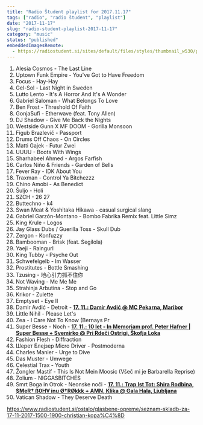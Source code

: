```yaml
---
title: "Radio Študent playlist for 2017.11.17"
tags: ["radio", "radio študent", "playlist"]
date: "2017-11-17"
slug: "radio-student-playlist-2017-11-17"
category: "music"
status: "published"
embeddedImagesRemote:
  - https://radiostudent.si/sites/default/files/styles/thumbnail_w530/public/slike/2017-11-17-seznam-skladb-za-17-11-2017-1500-1900-christian-kopa%C4%8D-79525.JPG
---
```



1. Alesia Cosmos - The Last Line
2. Uptown Funk Empire - You've Got to Have Freedom
3. Focus - Hay-Hay
4. Gel-Sol - Last Night in Sweden
5. Lutto Lento - It's A Horror And It's A Wonder
6. Gabriel Saloman - What Belongs To Love
7. Ben Frost - Threshold Of Faith
8. GonjaSufi - Etherwave (feat. Tony Allen)
9. DJ Shadow - Give Me Back the Nights
10. Westside Gunn X MF DOOM - Gorilla Monsoon
11. Figub Brazlevič - Passport
12. Drums Off Chaos - On Circles
13. Matti Gajek - Futur Zwei
14. UUUU - Boots With Wings
15. Sharhabeel Ahmed - Argos Farfish
16. Carlos Niño & Friends - Garden of Bells
17. Fever Ray - IDK About You
18. Traxman - Control Ya Bitchezzz
19. Chino Amobi - As Benedict
20. Šuljo - Holi
21. SZCH - 26 27
22. Buttechno - k4
23. Swan Meat & Yoshitaka Hikawa - casual surgical slang
24. Gabriel Garzón-Montano - Bombo Fabrika Remix feat. Little Simz
25. King Krule - Logos
26. Jay Glass Dubs / Guerilla Toss - Skull Dub
27. Zergon - Konfuzzy
28. Bambooman - Brisk (feat. Segilola)
29. Yaeji - Raingurl
30. King Tubby - Psyche Out
31. Schwefelgelb - Im Wasser
32. Prostitutes - Bottle Smashing
33. Tzusing - 地心引力抓不住你
34. Not Waving - Me Me Me
35. Strahinja Arbutina - Stop and Go
36. Krikor - Zulette
37. Emptyset - Eye II
38. Damir Avdić - Detroit - [**17. 11.: Damir Avdić @ MC Pekarna, Maribor**](http://pekarna.net/dogodek/damir-avdic)
39. Little Nihil - Please Let's
40. Zea - I Care Not To Know (Bernays Pr
41. Super Besse - Noch - [**17. 11.: 10 let - In Memoriam prof. Peter Hafner | Super Besse + Svemirko @ Pri Rdeči Ostrigi, Škofja Loka**](https://www.facebook.com/events/133917277225521)
42. Fashion Flesh - Diffraction
43. Шерет Блејзер Micro Driver - Postmoderna
44. Charles Manier - Urge to Dive
45. Das Muster - Umwege
46. Celestial Trax - Youth
47. Žongler Mastif - This Is Not Mein Moosic (Všeč mi je Barbarella Reprise)
48. Zolium - NIGGASBITCHES
49. Smrt Boga in Otrok - Neonske noči - **[17. 11.: Trap Ist Tot: Shira Rodbina, $MeR† ß0H∀ inu Ø†RØkkk + AMN, Klika @ Gala Hala, Ljubljana](http://www.galahala.com/arhiv/trap-ist-tot-gala-hala/17601/)**
50. Vatican Shadow - They Deserve Death

<https://www.radiostudent.si/ostalo/glasbene-opreme/seznam-skladb-za-17-11-2017-1500-1900-christian-kopa%C4%8D>

<div
  style={{
    gridArea: "1/1",
    position: "relative",
    placeItems: "center",
    display: "grid",
  }}
>
  <GatsbyImage
    style={{ marginTop: "2em" }}
    imgStyle={{ border: "3px dotted tomato" }}
    alt=""
    image={getImage(props.remoteImages[0])}
  />
</div>
